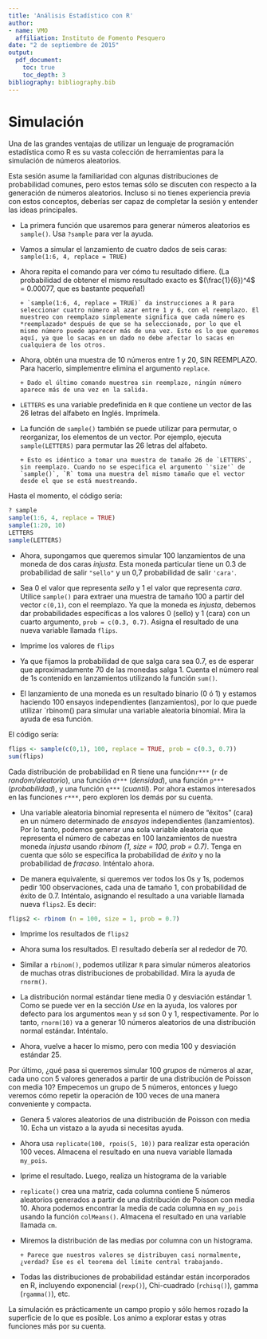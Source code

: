 ```yaml
---
title: 'Análisis Estadístico con R'
author: 
- name: VMO
  affiliation: Instituto de Fomento Pesquero
date: "2 de septiembre de 2015"
output: 
  pdf_document:
    toc: true
    toc_depth: 3
bibliography: bibliography.bib
---
```


<!--
La revisión metodológica aquí vertida se basa en [@Wang_2012].
-->


# Simulación

Una de las grandes ventajas de utilizar un lenguaje de programación estadística como R es su vasta colección de herramientas para la simulación de números aleatorios.

Esta sesión asume la familiaridad con algunas distribuciones de probabilidad comunes, pero estos temas sólo se discuten con respecto a la generación de números aleatorios. Incluso si no tienes experiencia previa con estos conceptos, deberías ser capaz de completar la sesión y entender las ideas principales.

- La primera función que usaremos para generar números aleatorios es `sample()`. Usa `?sample`  para ver la ayuda.

- Vamos a simular el lanzamiento de cuatro dados de seis caras: `sample(1:6, 4, replace = TRUE)`

- Ahora repita el comando para ver cómo tu resultado difiere. (La probabilidad de obtener el mismo resultado exacto es $(\frac{1}{6})^4$ = $0.00077$, que es bastante pequeña!)

      + `sample(1:6, 4, replace = TRUE)` da instrucciones a R para seleccionar cuatro número al azar entre 1 y 6, con el reemplazo. El muestreo con reemplazo simplemente significa que cada número es *reemplazado* después de que se ha seleccionado, por lo que el mismo número puede aparecer más de una vez. Esto es lo que queremos aquí, ya que lo sacas en un dado no debe afectar lo sacas en cualquiera de los otros.


- Ahora, obtén una muestra de 10 números entre 1 y 20, SIN REEMPLAZO. Para hacerlo, simplementre elimina el argumento `replace`.

      + Dado el último comando muestrea sin reemplazo, ningún número aparece más de una vez en la salida.
      
- `LETTERS` es una variable predefinida en `R` que contiene un vector de las 26 letras del alfabeto en Inglés. Imprímela.

- La función de `sample()` también se puede utilizar para permutar, o reorganizar, los elementos de un vector. Por ejemplo, ejecuta `sample(LETTERS)` para permutar las 26 letras del alfabeto.

      + Esto es idéntico a tomar una muestra de tamaño 26 de `LETTERS`, sin reemplazo. Cuando no se especifica el argumento `'size'` de `sample()`, `R` toma una muestra del mismo tamaño que el vector desde el que se está muestreando.

Hasta el momento, el código sería:

```r
? sample
sample(1:6, 4, replace = TRUE)
sample(1:20, 10)
LETTERS
sample(LETTERS)
```


- Ahora, supongamos que queremos simular 100 lanzamientos de una moneda de dos caras *injusta*. Esta moneda particular tiene un 0.3 de probabilidad de salir `"sello"` y un 0,7 probabilidad de salir `'cara'`.

- Sea 0 el valor que representa *sello* y 1 el valor que representa *cara*. Utilice `sample()` para extraer una muestra de tamaño 100 a partir del vector `c(0,1)`, con el reemplazo. Ya que la moneda es *injusta*, debemos dar probabilidades específicas a los valores 0 (sello) y 1 (cara) con un cuarto argumento, `prob = c(0.3, 0.7)`. Asigna el resultado de una nueva variable llamada `flips`.

- Imprime los valores de `flips`

- Ya que fijamos la probabilidad de que salga cara sea 0.7, es de esperar que aproximadamente 70 de las monedas salga 1. Cuenta el número real de 1s contenido en lanzamientos utilizando la función `sum()`.

- El lanzamiento de una moneda es un resultado binario (0 ó 1) y estamos haciendo 100 ensayos independientes (lanzamientos), por lo que puede utilizar `rbinom() para simular una variable aleatoria binomial. Mira la ayuda de esa función.

El código sería:

```r
flips <- sample(c(0,1), 100, replace = TRUE, prob = c(0.3, 0.7))
sum(flips)
```


Cada distribución de probabilidad en R tiene una función`r***` (`r` de *random/aleatorio*), una función `d***`  (*densidad*), una función `p***` (*probabilidad*), y una función `q***` (*cuantil*). Por ahora estamos interesados en las funciones `r***`, pero exploren los demás por su cuenta.

- Una variable aleatoria binomial representa el número de "éxitos" (cara) en un número determinado de *ensayos* independientes (lanzamientos). Por lo tanto, podemos generar una sola variable aleatoria que representa el número de cabezas en 100 lanzamientos de nuestra moneda *injusta* usando *rbinom (1, size = 100, prob = 0.7)*. Tenga en cuenta que sólo se especifica la probabilidad de *éxito* y no la probabilidad de *fracaso*. Inténtalo ahora.

- De manera equivalente, si queremos ver todos los 0s y 1s, podemos pedir 100 observaciones, cada una de tamaño 1, con probabilidad de éxito de 0.7. Inténtalo, asignando el resultado a una variable llamada nueva `flips2`. Es decir: 

```r
flips2 <- rbinom (n = 100, size = 1, prob = 0.7)
```

- Imprime los resultados de `flips2`

- Ahora suma los resultados. El resultado debería ser al rededor de 70.

- Similar a `rbinom()`, podemos utilizar `R` para simular números aleatorios de muchas otras distribuciones de probabilidad. Mira la ayuda de `rnorm()`.

- La distribución normal estándar tiene media 0 y desviación estándar 1. Como se puede ver en la sección *Use* en la ayuda, los valores por defecto para los argumentos `mean` y `sd` son 0 y 1, respectivamente. Por lo tanto, `rnorm(10)` va a generar 10 números aleatorios de una distribución normal estándar. Inténtalo.

- Ahora, vuelve a hacer lo mismo, pero con media 100 y desviación estándar 25.

Por último, ¿qué pasa si queremos simular 100 *grupos* de números al azar, cada uno con 5 valores generados a partir de una distribución de Poisson con media 10? Empecemos un grupo de 5 números, entonces y luego veremos cómo repetir la operación de 100 veces de una manera conveniente y compacta.

- Genera 5 valores aleatorios de una distribución de Poisson con media 10. Echa un vistazo a la ayuda si necesitas ayuda.

- Ahora usa `replicate(100, rpois(5, 10))` para realizar esta operación 100 veces. Almacena el resultado en una nueva variable llamada `my_pois`.

- Iprime el resultado. Luego, realiza un histograma de la variable

- `replicate()` crea una matriz, cada columna contiene 5 números aleatorios generados a partir de una distribución de Poisson con media 10. Ahora podemos encontrar la media de cada columna en `my_pois` usando la función `colMeans()`. Almacena el resultado en una variable llamada `cm`.

- Miremos la distribución de las medias por columna con un histograma.

      + Parece que nuestros valores se distribuyen casi normalmente, ¿verdad? Ese es el teorema del límite central trabajando.
      
- Todas las distribuciones de probabilidad estándar están incorporados en R, incluyendo exponencial (`rexp()`), Chi-cuadrado (`rchisq()`), gamma (`rgamma()`), etc.
      
La simulación es prácticamente un campo propio y sólo hemos rozado la superficie de lo que es posible. Los animo a explorar estas y otras funciones más por su cuenta.